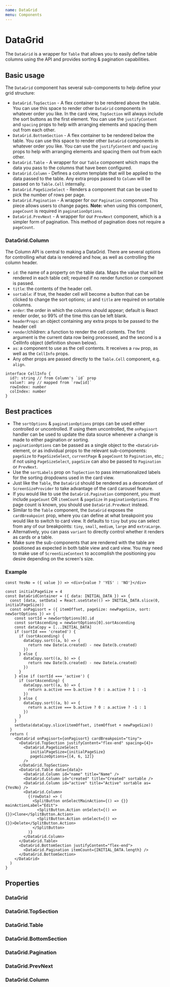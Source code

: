 ```yaml
---
name: DataGrid
menu: Components
---
```



# DataGrid

The `DataGrid` is a wrapper for `Table` that allows you to easily define table columns using the API and provides sorting & pagination capabilities.

## Basic usage

The `DataGrid` component has several sub-components to help define your grid structure:
  - `DataGrid.TopSection` - A flex container to be rendered above the table. You can use this space to render other `DataGrid` components in whatever order you like.
    In the card view, `TopSection` will always include the sort buttons as the first element.
    You can use the `justifyContent` and `spacing` props to help with arranging elements and spacing them out from each other.
  - `DataGrid.BottomSection` - A flex container to be rendered below the table. You can use this space to render other `DataGrid` components in whatever order you like.
    You can use the `justifyContent` and `spacing` props to help with arranging elements and spacing them out from each other.
  - `DataGrid.Table` - A wrapper for our `Table` component which maps the data you pass to the columns that have been configured.
  - `DataGrid.Column` - Defines a column template that will be applied to the data passed to the table.
    Any extra props passed to `Column` will be passed on to `Table.Cell` internally.
  - `DataGrid.PageSizeSelect` - Renders a component that can be used to pick the number of rows per page.
  - `DataGrid.Pagination` - A wrapper for our `Pagination` component. This piece allows users to change pages. **Note:** when using this component, `pageCount` is required in `paginationOptions`.
  - `DataGrid.PrevNext` - A wrapper for our `PrevNext` component, which is a simpler form of pagination. This method of pagination does not require a `pageCount`.

### DataGrid.Column

The Column API is central to making a DataGrid. There are several options for controlling what data is rendered and how, as well as controlling the column header.

- `id`: the name of a property on the table data. Maps the value that will be rendered in each table cell; required if no render function or component is passed.
- `title`: the contents of the header cell.
- `sortable`: if true, the header cell will become a button that can be clicked to change the sort options; `id` and `title` are required on sortable columns.
- `order`: the order in which the columns should appear; default is React render order, so 99% of the time this can be left blank.
- `headerProps`: an object containing any extra props to be passed to the header cell
- `render`/children: a function to render the cell contents. The first argument is the current data row being processed, and the second is a CellInfo object (definition shown below).
- `as`: a component to use as the cell contents. It receives a `row` prop, as well as the `CellInfo` props.
- Any other props are passed directly to the `Table.Cell` component, e.g. `align`.

```
interface CellInfo {
  id?: string // from Column's `id` prop
  value?: any // mapped from `row[id]`
  rowIndex: number
  colIndex: number
}
```

## Best practices

- The `sortOptions` & `paginationOptions` props can be used either controlled or uncontrolled. If using them uncontrolled, the `onPagisort` handler can be used to update the data source whenever a change is made to either pagination _or_ sorting.
- `paginationOptions` can be passed as a single object to the `<DataGrid>` element, or as individual props to the relevant sub-components: `pageSize` to `PageSizeSelect`, `currentPage` & `pageCount` to `Pagination`, etc.; if not using `PageSizeSelect`, `pageSize` can also be passed to `Pagination` or `PrevNext`.
- Use the `sortLabels` prop on `TopSection` to pass internationalized labels for the sorting dropdowns used in the card view.
- Just like the `Table`, the `DataGrid` should be rendered as a descendant of `ScreenSizeProvider` to take advantage of the card carousel feature.
- If you would like to use the `DataGrid.Pagination` component, you must include `pageCount` OR `itemCount` & `pageSize` in `paginationOptions`. If no page count is known, you should use `DataGrid.PrevNext` instead.
- Similar to the `Table` component, the `DataGrid` exposes the `cardBreakpoint` prop, where you can define at what breakpoint you would like to switch to card
  view. It defaults to `tiny` but you can select from any of our breakpoints: `tiny`, `small`, `medium`, `large` and `extraLarge`.
- Alternatively, you can pass `variant` to directly control whether it renders as cards or a table.
- Make sure the sub-components that are rendered with the table are positioned as expected in both table view and card view. You may need to make use of `ScreenSizeContext`
  to accomplish the positioning you desire depending on the screen's size.

### Example

```
const YesNo = ({ value }) => <div>{value ? 'YES' : 'NO'}</div>

const initialPageSize = 4
const DataGridContainer = ({ data: INITIAL_DATA }) => {
  const [data, setData] = React.useState(() => INITIAL_DATA.slice(0, initialPageSize))
  const onPagisort = ({ itemOffset, pageSize: newPageSize, sort: newSortOptions }) => {
    const sortId = newSortOptions[0].id
    const sortAscending = newSortOptions[0].sortAscending
    const dataCopy = [...INITIAL_DATA]
    if (sortId === 'created') {
      if (sortAscending) {
        dataCopy.sort((a, b) => {
          return new Date(a.created) - new Date(b.created)
        })
      } else {
        dataCopy.sort((a, b) => {
          return new Date(b.created) - new Date(a.created)
        })
      }
    } else if (sortId === 'active') {
      if (sortAscending) {
        dataCopy.sort((a, b) => {
          return a.active === b.active ? 0 : a.active ? 1 : -1
        })
      } else {
        dataCopy.sort((a, b) => {
          return a.active === b.active ? 0 : a.active ? -1 : 1
        })
      }
    }
    setData(dataCopy.slice(itemOffset, itemOffset + newPageSize))
  }
  return (
    <DataGrid onPagisort={onPagisort} cardBreakpoint="tiny">
      <DataGrid.TopSection justifyContent="flex-end" spacing={4}>
        <DataGrid.PageSizeSelect
           initialPageSize={initialPageSize}
           pageSizeOptions={[4, 6, 12]}
        />
      </DataGrid.TopSection>
      <DataGrid.Table data={data}>
        <DataGrid.Column id="name" title="Name" />
        <DataGrid.Column id="created" title="Created" sortable />
        <DataGrid.Column id="active" title="Active" sortable as={YesNo} />
        <DataGrid.Column>
          {(rowData) => (
            <SplitButton onSelectMainAction={() => {}} mainActionLabel="Edit">
              <SplitButton.Action onSelect={() => {}}>Clone</SplitButton.Action>
              <SplitButton.Action onSelect={() => {}}>Delete</SplitButton.Action>
            </SplitButton>
          )}
        </DataGrid.Column>
      </DataGrid.Table>
      <DataGrid.BottomSection justifyContent="flex-end">
        <DataGrid.Pagination itemCount={INITIAL_DATA.length} />
      </DataGrid.BottomSection>
    </DataGrid>
  )
}
```

## Properties

### DataGrid
<PropsTable of={DataGrid} fileName="DataGrid/DataGrid.tsx" />

### DataGrid.TopSection
<PropsTable of={DataGrid} staticProp="DataGrid.TopSection" />

### DataGrid.Table
<PropsTable of={DataGrid.Table} />

### DataGrid.BottomSection
<PropsTable of={DataGrid} staticProp="DataGrid.BottomSection" />

### DataGrid.Pagination
<PropsTable of={DataGrid} staticProp="Pagination" />

### DataGrid.PrevNext
<PropsTable of={DataGrid} staticProp="PrevNext" />

### DataGrid.Column
<PropsTable of={DataGrid} staticProp="DataGrid.Column" />
